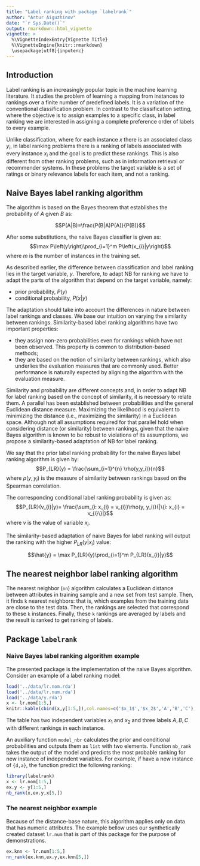 ```yaml
---
title: "Label ranking with package `labelrank`"
author: "Artur Aiguzhinov"
date: "`r Sys.Date()`"
output: rmarkdown::html_vignette
vignette: >
  %\VignetteIndexEntry{Vignette Title}
  %\VignetteEngine{knitr::rmarkdown}
  \usepackage[utf8]{inputenc}
---
```


## Introduction

Label ranking is an increasingly popular topic in the machine learning literature. It studies the problem of learning a mapping from instances to rankings over a finite number of predefined labels. It is a variation of the conventional classification problem. In contrast to the classification setting, where the objective is to assign examples to a specific class, in label ranking we are interested in assigning a complete preference order of labels to every example.

Unlike classification, where for each instance $x$ there is an associated class $y_i$, in label ranking problems there is a ranking of labels associated with every instance $x_i$ and the goal is to predict these rankings. This is also different from other ranking problems, such as in information retrieval or recommender systems. In these problems the target variable is a set of ratings or binary relevance labels for each item, and not a ranking.

## Naive Bayes label ranking algorithm

The algorithm is based on the  Bayes theorem that establishes the probability of $A$ given $B$ as:

   $$P(A|B)=\frac{P(B|A)P(A)}{P(B)}$$
 
After some substitutions, the naive Bayes classifier is given as:
$$\max P\left(y\right)\prod_{i=1}^m P\left(x_{i}|y\right)$$
where $m$ is the number of instances in the training set.


As described earlier, the difference between classification and label ranking lies in the target variable, $y$. Therefore, to adapt NB for ranking we have to adapt the parts of the algorithm that depend on the target variable, namely:

- prior probability, $P(y)$
- conditional probability, $P(x|y)$

The adaptation should take into account the differences in nature between label rankings and classes. We base our intuition on varying the similarity between rankings. Similarity-based label ranking algorithms have two important properties:

- they assign non-zero probabilities even for rankings which have not been observed. This property is common to distribution-based methods;
- they are based on the notion of similarity between rankings, which also underlies the evaluation measures that are commonly used. Better performance is naturally expected by aligning the algorithm with the evaluation measure.


Similarity and probability are different concepts and, in order to adapt NB for label ranking based on the concept of similarity, it is necessary to relate them. A parallel has been established between probabilities and the general Euclidean distance measure. Maximizing the likelihood is equivalent to minimizing the distance (i.e., maximizing the similarity) in a Euclidean space.  Although not all assumptions required for that parallel hold when considering distance (or similarity) between rankings, given that the naive Bayes algorithm is known to be robust to violations of its assumptions, we propose a similarity-based adaptation of NB for label ranking.



We say that the prior label ranking probability for the naive Bayes label ranking algorithm is given by:
$$P_{LR}(y) = \frac{\sum_{i=1}^{n} \rho(y,y_i)}{n}$$
where $\rho(y,y_i)$ is the measure of similarity between  rankings based on the Spearman correlation.

The corresponding conditional label ranking probability is given as:
$$P_{LR}(v_{i}|y)= \frac{\sum_{i: x_{i} = v_{i}}\rho(y, y_i)}{|\{i: x_{i} = v_{i}\}|}$$
where $v$ is the value of variable $x_i$.


The similarity-based adaptation of naive Bayes for label ranking will output the ranking with the higher $P_{LR}(y|x_i)$ value:

$$\hat{y} = \max P_{LR}(y)\prod_{i=1}^m P_{LR}(x_{i}|y)$$


## The nearest neighbor label ranking algorithm

The nearest neighbor (`nn`) algorithm calculates a Euclidean distance  between attributes in training sample and a new set from test sample. Then, it finds `k` nearest neighbors: that is, which examples from the training data are close to the test data.  Then, the rankings are selected that correspond to these `k` instances. Finally, these `k` rankings are averaged by labels and the result is ranked to get ranking of labels.

## Package `labelrank`

### Naive Bayes label ranking algorithm example

The presented package is the implementation of the naive Bayes algorithm. Consider an example of a label ranking model:

```r
load('../data/lr.nom.rda')
load('../data/lr.num.rda')
load('../data/y.rda')
x <- lr.nom[1:5,]
knitr::kable(cbind(x,y[1:5,]),col.names=c('$x_1$','$x_2$','A','B','C'),row.names=F,caption='Label ranking example')
```

The table has two independent variables $x_1$ and $x_2$ and three labels $A,B,C$ with different rankings in each instance. 

An auxiliary function `model_nbr` calculates the prior and conditional probabilities and outputs them as `list` with two elements. Function `nb_rank` takes the output of the model and  predicts the most probable ranking for new instance of independent variables. For example, if have a new instance of `{d,a}`, the function predict the following ranking:

```r
library(labelrank)
x <- lr.nom[1:5,]
ex.y <- y[1:5,]
nb_rank(x,ex.y,x[5,])
```

### The nearest neighbor example

Because of the distance-base nature, this algorithm applies only on data that has numeric attributes. The example bellow uses our synthetically created dataset `lr.num` that is part of this package for the purpose of demonstrations. 
 
```r

ex.knn <- lr.num[1:5,]
nn_rank(ex.knn,ex.y,ex.knn[5,])
```


